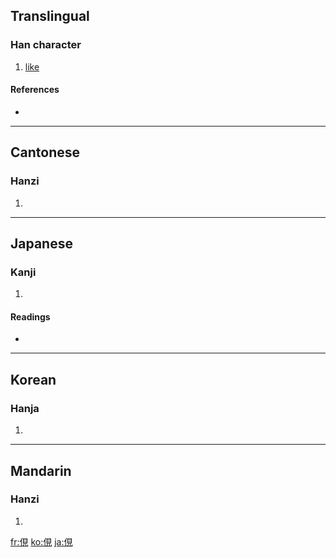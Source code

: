 {{also|伣}}
==Translingual==

===Han character===
{{Han char|rn=9|rad=人|as=07|sn=9|four=2621<sub>0</sub>|canj=人月山山 (OBUU)}}

# [[like]]

====References====
* {{Han ref|kx=0104.280|dkj=00686|dj=0221.120|hdz=10161.010|uh=4FD4|ud=20436|bh=CDE4|bd=52708}}

----

==Cantonese==

===Hanzi===
{{yue-hanzi|jyut=|y=yin5|sim=伣}}

# {{defn|Cantonese|sort=人07}}

----

==Japanese==

===Kanji===
{{ja-kanji|grade=|rs=人07}}

# {{defn|Japanese|sort=人07}}

====Readings====
* {{ja-readings|on=[[けん]] (ken)|kun=[[うかがう]] (ukagau)}}

----

==Korean==

===Hanja===
{{ko-hanja|hangeul=현|rv=hyeon|mr=hyŏn}}

# {{defn|Korean|sort=人07}}

----

==Mandarin==

===Hanzi===
{{cmn-hanzi|sim=伣|pin=[[xiàn]] ([[xian4]])|wg=hsien<sup>4</sup>}}

# {{defn|Mandarin|sort=人07}}

[[fr:俔]]
[[ko:俔]]
[[ja:俔]]